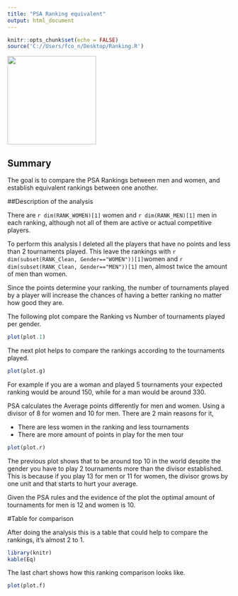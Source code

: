 ```yaml
---
title: "PSA Ranking equivalent"
output: html_document
---
```


```r
knitr::opts_chunk$set(echo = FALSE)
source('C://Users/fco_n/Desktop/Ranking.R')
```

<img src='https://upload.wikimedia.org/wikipedia/en/8/8e/Logo_of_PSA_2015.jpg' width = '200'>

## Summary

The goal is to compare the PSA Rankings between men and women, and establish equivalent rankings between one another.


##Description of the analysis 


There are `r dim(RANK_WOMEN)[1]` women and `r dim(RANK_MEN)[1]` men in each ranking, although not all of them are active or actual competitive players. 

To perform this analysis I deleted all the players that have no points and less than 2 tournaments played. This leave the rankings with `r dim(subset(RANK_Clean, Gender=="WOMEN"))[1]`women  and `r dim(subset(RANK_Clean, Gender=="MEN"))[1]` men, almost twice the amount of men than women.

Since the points determine your ranking, the number of tournaments played by a player will increase the chances of having a better ranking no matter how good they are. 

The following plot compare the Ranking vs Number of tournaments played per gender. 

```r
plot(plot.1)
```

The next plot helps to compare the rankings according to the tournaments played. 

```r
plot(plot.g)
```

For example if you are a woman and played 5 tournaments your expected ranking would be around 150, while for a man would be around 330.

PSA calculates the Average points differently for men and women. Using a divisor of 8 for women and 10 for men. There are 2 main reasons for it,

* There are less women in the ranking and less tournaments  
* There are more amount of points  in play for the men tour


```r
plot(plot.r)
```

The previous plot shows that to be around top 10 in the world despite the gender you have to play 2 tournaments more than the divisor established. This is because if you play 13 for men or 11 for women, the divisor grows by one unit and that starts to hurt your average.

Given the PSA rules and the evidence of the plot the optimal amount of tournaments for men is 12 and women is 10.

#Table for comparison

After doing the analysis this is a table that could help to compare the rankings,  it's almost 2 to 1. 

```r
library(knitr)
kable(Eq)
```

The last chart shows how this ranking comparison looks like. 

```r
plot(plot.f)
```